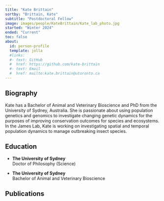 ```yaml
---
title: "Kate Brittain"
sortby: "Brittain, Kate"
subtitle: "Postdoctoral Fellow"
image: images/people/KateBrittain/Kate_lab_photo.jpg
started: "Winter 2024"
ended: "Current"
toc: false
about:
  id: person-profile
  template: jolla
  #links:
  #- text: GitHub
  #  href: https://github.com/kate-brittain
  #- text: Email
  #  href: mailto:kate.brittain@utoronto.ca
---
```


::: {#person-profile}
:::
## Biography

Kate has a Bachelor of Animal and Veterinary Bioscience and PhD from the University of Sydney, Australia. She is passionate about using population genetics and genomics to investigate changing genetic dynamics for the purposes of improving conservation outcomes for species and ecosystems. In the James Lab, Kate is working on investigating spatial and temporal population dynamics to manage outbreaking insect species.

## Education

-   **The University of Sydney**<br /> Doctor of Philosophy (Science)

-   **The University of Sydney**<br /> Bachelor of Animal and Veterinary Bioscience

## Publications


